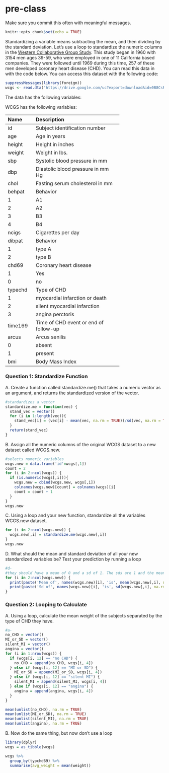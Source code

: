 # pre-class


Make sure you commit this often with meaningful messages. 



```r
knitr::opts_chunk$set(echo = TRUE)
```








Standardizing a variable means subtracting the mean, and then dividing by the standard deviation. Let’s use a loop to standardize the numeric columns in the [Western Collaborative Group Study](https://clinicaltrials.gov/ct2/show/NCT00005174). This study began in 1960 with 3154 men ages 39-59, who were employed in one of 11 California based companies. They were followed until 1969 during this time, 257 of these men developed coronary heart disease (CHD). You can read this data in with the code below. You can access this dataset with the following code:

```R

suppressMessages(library(foreign))
wcgs <- read.dta("https://drive.google.com/uc?export=download&id=0B8CsRLdwqzbzYWxfN3ExQllBQkU")
```

The data has the following variables:



WCGS has the following variables:

-----------------------------------------------------------
Name    Description
------- -------------------------------------------
id      Subject identification number

age     Age in years

height  Height in inches

weight  Weight in lbs.

sbp     Systolic blood pressure in mm 

dbp     Diastolic blood pressure in mm Hg

chol    Fasting serum cholesterol in mm 

behpat  Behavior

  1       A1

  2       A2

  3       B3

  4       B4

ncigs   Cigarettes per day

dibpat  Behavior

1       type A

2       type B

chd69   Coronary heart disease

1       Yes

0       no

typechd Type of CHD

1       myocardial infarction or death

2       silent myocardial infarction

3       angina perctoris

time169 Time of CHD event or end of follow-up

arcus   Arcus senilis

0       absent

1       present

bmi     Body Mass Index
-----------------------------------------------------------




### Question 1: Standardize Function

A. Create a function called standardize.me() that takes a numeric vector as an argument, and returns the standardized version of the vector. 

```R
#standardizes a vector
standardize.me = function(vec) {
  stand_vec = vector()
  for (i in 1:length(vec)){
    stand_vec[i] = (vec[i] - mean(vec, na.rm = TRUE))/sd(vec, na.rm = TRUE)
  }
  return(stand_vec)
}

```



B. Assign all the numeric columns of the original WCGS dataset to a new dataset called WCGS.new.
```R
#selects numeric variables
wcgs.new = data.frame('id'=wcgs[,1])
count = 2
for (i in 2:ncol(wcgs)) {
  if (is.numeric(wcgs[,i])){
    wcgs.new = cbind(wcgs.new, wcgs[,i])
    colnames(wcgs.new)[count] = colnames(wcgs)[i]
    count = count + 1
  }
}
wcgs.new
```

C. Using a loop and your new function, standardize all the variables WCGS.new dataset.
```R
for (i in 2:ncol(wcgs.new)) {
  wcgs.new[,i] = standardize.me(wcgs.new[,i])
}
wcgs.new
```

D. What should the mean and standard deviation of all your new standardized variables be? Test your prediction by running a loop
```R
#d-
#they should have a mean of 0 and a sd of 1. The sds are 1 and the means are very close to 0 due to tiny errors in the assignment of the numbers.
for (i in 2:ncol(wcgs.new)) {
  print(paste('Mean of', names(wcgs.new)[i], 'is', mean(wcgs.new[,i], na.rm = TRUE)))
  print(paste('Sd of', names(wcgs.new)[i], 'is', sd(wcgs.new[,i], na.rm = TRUE)))
}
```




### Question 2: Looping to Calculate

A. Using a loop, calculate the mean weight of the subjects separated by the type of CHD they have.
```R
#a-
no_CHD = vector()
MI_or_SD = vector()
silent_MI = vector()
angina = vector()
for (i in 1:nrow(wcgs)) {
  if (wcgs[i, 12] == "no CHD") {
    no_CHD = append(no_CHD, wcgs[i, 4])
  } else if (wcgs[i, 12] == "MI or SD") {
    MI_or_SD = append(MI_or_SD, wcgs[i, 4])
  } else if (wcgs[i, 12] == "silent MI") {
    silent_MI = append(silent_MI, wcgs[i, 4])
  } else if (wcgs[i, 12] == "angina") {
    angina = append(angina, wcgs[i, 4])
  }
}

mean(unlist(no_CHD), na.rm = TRUE)
mean(unlist(MI_or_SD), na.rm = TRUE)
mean(unlist(silent_MI), na.rm = TRUE)
mean(unlist(angina), na.rm = TRUE)
```

B. Now do the same thing, but now don’t use a loop
```R
library(dplyr)
wcgs = as_tibble(wcgs)

wcgs %>%
  group_by(typchd69) %>%
  summarise(avg_weight = mean(weight))
```

